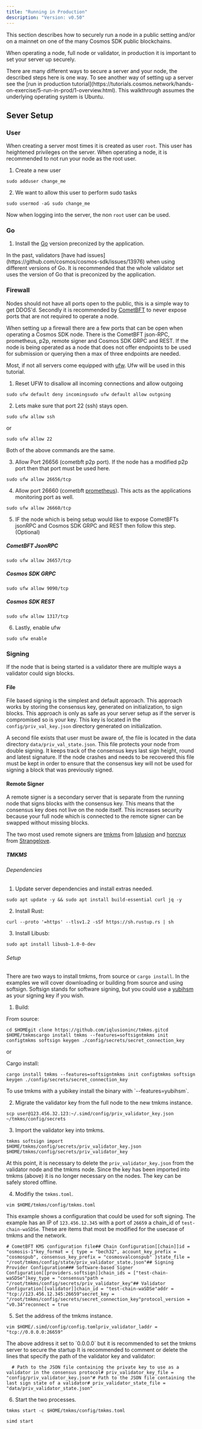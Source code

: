 ```yaml
---
title: "Running in Production"
description: "Version: v0.50"
---
```


<Note>
  This section describes how to securely run a node in a public setting and/or on a mainnet on one of the many Cosmos SDK public blockchains.
</Note>

When operating a node, full node or validator, in production it is important to set your server up securely.

<Note>
  There are many different ways to secure a server and your node, the described steps here is one way. To see another way of setting up a server see the [run in production tutorial](https://tutorials.cosmos.network/hands-on-exercise/5-run-in-prod/1-overview.html).
</Note>

<Note>
  This walkthrough assumes the underlying operating system is Ubuntu.
</Note>

## Sever Setup[​](#sever-setup "Direct link to Sever Setup")

### User[​](#user "Direct link to User")

When creating a server most times it is created as user `root`. This user has heightened privileges on the server. When operating a node, it is recommended to not run your node as the root user.

1. Create a new user

```
sudo adduser change_me
```

2. We want to allow this user to perform sudo tasks

```
sudo usermod -aG sudo change_me
```

Now when logging into the server, the non `root` user can be used.

### Go[​](#go "Direct link to Go")

1. Install the [Go](https://go.dev/doc/install) version preconized by the application.

<Warning>
  In the past, validators [have had issues](https://github.com/cosmos/cosmos-sdk/issues/13976) when using different versions of Go. It is recommended that the whole validator set uses the version of Go that is preconized by the application.
</Warning>

### Firewall[​](#firewall "Direct link to Firewall")

Nodes should not have all ports open to the public, this is a simple way to get DDOS'd. Secondly it is recommended by [CometBFT](/v0.50/user/run-node/github.com/cometbft/cometbft) to never expose ports that are not required to operate a node.

When setting up a firewall there are a few ports that can be open when operating a Cosmos SDK node. There is the CometBFT json-RPC, prometheus, p2p, remote signer and Cosmos SDK GRPC and REST. If the node is being operated as a node that does not offer endpoints to be used for submission or querying then a max of three endpoints are needed.

Most, if not all servers come equipped with [ufw](https://help.ubuntu.com/community/UFW). Ufw will be used in this tutorial.

1. Reset UFW to disallow all incoming connections and allow outgoing

```
sudo ufw default deny incomingsudo ufw default allow outgoing
```

2. Lets make sure that port 22 (ssh) stays open.

```
sudo ufw allow ssh
```

or

```
sudo ufw allow 22
```

Both of the above commands are the same.

3. Allow Port 26656 (cometbft p2p port). If the node has a modified p2p port then that port must be used here.

```
sudo ufw allow 26656/tcp
```

4. Allow port 26660 (cometbft [prometheus](https://prometheus.io)). This acts as the applications monitoring port as well.

```
sudo ufw allow 26660/tcp
```

5. IF the node which is being setup would like to expose CometBFTs jsonRPC and Cosmos SDK GRPC and REST then follow this step. (Optional)

##### CometBFT JsonRPC[​](#cometbft-jsonrpc "Direct link to CometBFT JsonRPC")

```
sudo ufw allow 26657/tcp
```

##### Cosmos SDK GRPC[​](#cosmos-sdk-grpc "Direct link to Cosmos SDK GRPC")

```
sudo ufw allow 9090/tcp
```

##### Cosmos SDK REST[​](#cosmos-sdk-rest "Direct link to Cosmos SDK REST")

```
sudo ufw allow 1317/tcp
```

6. Lastly, enable ufw

```
sudo ufw enable
```

### Signing[​](#signing "Direct link to Signing")

If the node that is being started is a validator there are multiple ways a validator could sign blocks.

#### File[​](#file "Direct link to File")

File based signing is the simplest and default approach. This approach works by storing the consensus key, generated on initialization, to sign blocks. This approach is only as safe as your server setup as if the server is compromised so is your key. This key is located in the `config/priv_val_key.json` directory generated on initialization.

A second file exists that user must be aware of, the file is located in the data directory `data/priv_val_state.json`. This file protects your node from double signing. It keeps track of the consensus keys last sign height, round and latest signature. If the node crashes and needs to be recovered this file must be kept in order to ensure that the consensus key will not be used for signing a block that was previously signed.

#### Remote Signer[​](#remote-signer "Direct link to Remote Signer")

A remote signer is a secondary server that is separate from the running node that signs blocks with the consensus key. This means that the consensus key does not live on the node itself. This increases security because your full node which is connected to the remote signer can be swapped without missing blocks.

The two most used remote signers are [tmkms](https://github.com/iqlusioninc/tmkms) from [Iqlusion](https://www.iqlusion.io) and [horcrux](https://github.com/strangelove-ventures/horcrux) from [Strangelove](https://strange.love).

##### TMKMS[​](#tmkms "Direct link to TMKMS")

###### Dependencies[​](#dependencies "Direct link to Dependencies")

1. Update server dependencies and install extras needed.

```
sudo apt update -y && sudo apt install build-essential curl jq -y
```

2. Install Rust:

```
curl --proto '=https' --tlsv1.2 -sSf https://sh.rustup.rs | sh
```

3. Install Libusb:

```
sudo apt install libusb-1.0-0-dev
```

###### Setup[​](#setup "Direct link to Setup")

There are two ways to install tmkms, from source or `cargo install`. In the examples we will cover downloading or building from source and using softsign. Softsign stands for software signing, but you could use a [yubihsm](https://www.yubico.com/products/hardware-security-module/) as your signing key if you wish.

1. Build:

From source:

```
cd $HOMEgit clone https://github.com/iqlusioninc/tmkms.gitcd $HOME/tmkmscargo install tmkms --features=softsigntmkms init configtmkms softsign keygen ./config/secrets/secret_connection_key
```

or

Cargo install:

```
cargo install tmkms --features=softsigntmkms init configtmkms softsign keygen ./config/secrets/secret_connection_key
```

<Note>
  To use tmkms with a yubikey install the binary with `--features=yubihsm`.
</Note>

2. Migrate the validator key from the full node to the new tmkms instance.

```
scp user@123.456.32.123:~/.simd/config/priv_validator_key.json ~/tmkms/config/secrets
```

3. Import the validator key into tmkms.

```
tmkms softsign import $HOME/tmkms/config/secrets/priv_validator_key.json $HOME/tmkms/config/secrets/priv_validator_key
```

At this point, it is necessary to delete the `priv_validator_key.json` from the validator node and the tmkms node. Since the key has been imported into tmkms (above) it is no longer necessary on the nodes. The key can be safely stored offline.

4. Modifiy the `tmkms.toml`.

```
vim $HOME/tmkms/config/tmkms.toml
```

This example shows a configuration that could be used for soft signing. The example has an IP of `123.456.12.345` with a port of `26659` a chain\_id of `test-chain-waSDSe`. These are items that most be modified for the usecase of tmkms and the network.

```
# CometBFT KMS configuration file## Chain Configuration[[chain]]id = "osmosis-1"key_format = { type = "bech32", account_key_prefix = "cosmospub", consensus_key_prefix = "cosmosvalconspub" }state_file = "/root/tmkms/config/state/priv_validator_state.json"## Signing Provider Configuration### Software-based Signer Configuration[[providers.softsign]]chain_ids = ["test-chain-waSDSe"]key_type = "consensus"path = "/root/tmkms/config/secrets/priv_validator_key"## Validator Configuration[[validator]]chain_id = "test-chain-waSDSe"addr = "tcp://123.456.12.345:26659"secret_key = "/root/tmkms/config/secrets/secret_connection_key"protocol_version = "v0.34"reconnect = true
```

5. Set the address of the tmkms instance.

```
vim $HOME/.simd/config/config.tomlpriv_validator_laddr = "tcp://0.0.0.0:26659"
```

<Check>
  The above address it set to `0.0.0.0` but it is recommended to set the tmkms server to secure the startup
</Check>

<Check>
  It is recommended to comment or delete the lines that specify the path of the validator key and validator:

```
  # Path to the JSON file containing the private key to use as a validator in the consensus protocol# priv_validator_key_file = "config/priv_validator_key.json"# Path to the JSON file containing the last sign state of a validator# priv_validator_state_file = "data/priv_validator_state.json"
```
</Check>

6. Start the two processes.

```
tmkms start -c $HOME/tmkms/config/tmkms.toml
```

```
simd start
```
